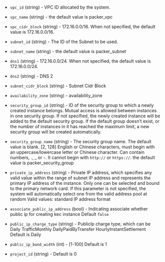 <!-- Code generated from the comments of the CommonConfig struct in builder/common_config.go; DO NOT EDIT MANUALLY -->

- `vpc_id` (string) - VPC ID allocated by the system.

- `vpc_name` (string) - the default value is packer_vpc

- `vpc_cidr_block` (string) - 172.16.0.0/16. When not specified, the default value is 172.16.0.0/16.

- `subnet_id` (string) - The ID of the Subnet to be used.

- `subnet_name` (string) - the default value is packer_subnet

- `dns1` (string) - 172.16.0.0/24. When not specified, the default value is 172.16.0.0/24.

- `dns2` (string) - DNS 2

- `subnet_cidr_block` (string) - Subnet Cidr Block

- `availability_zone` (string) - availability_zone

- `security_group_id` (string) - ID of the security group to which a newly
  created instance belongs. Mutual access is allowed between instances in one
  security group. If not specified, the newly created instance will be added
  to the default security group. If the default group doesn’t exist, or the
  number of instances in it has reached the maximum limit, a new security
  group will be created automatically.

- `security_group_name` (string) - The security group name. The default value
  is blank. [2, 128] English or Chinese characters, must begin with an
  uppercase/lowercase letter or Chinese character. Can contain numbers, .,
  _ or -. It cannot begin with `http://` or `https://`.
  the default value is packer_security_group

- `private_ip_address` (string) - Private IP address, which specifies any valid value within the range of subnet IP address and represents
  the primary IP address of the instance. Only one can be selected and bound to the primary network card.
  If this parameter is not specified, the system will automatically select one from the valid address pool at random
  Valid values: standard IP address format

- `associate_public_ip_address` (bool) - Indicating associate whether public ip for creating kec instance
  Default `false`

- `public_ip_charge_type` (string) - PublicIp charge type, which can be
  Daily TrafficMonthly DailyPaidByTransfer HourlyInstantSettlement
  Default is Daily

- `public_ip_band_width` (int) - [1-100]
  Default is 1

- `project_id` (string) - Default is 0

<!-- End of code generated from the comments of the CommonConfig struct in builder/common_config.go; -->
